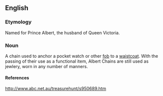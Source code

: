 ==English==
===Etymology===
Named for Prince Albert, the husband of Queen Victoria.

===Noun===
A chain used to anchor a pocket watch or other [[fob]] to a [[waistcoat]].  With the passing of their use as a functional item, Albert Chains are still used as jewlery, worn in any number of manners.

====References====
http://www.abc.net.au/treasurehunt/s950689.htm